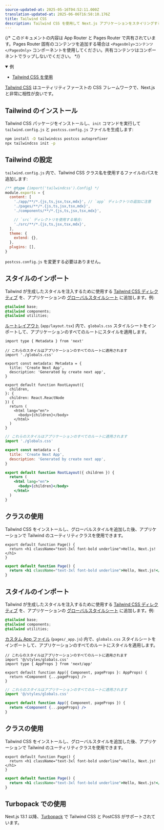 ```yaml
---
source-updated-at: 2025-05-16T04:52:11.000Z
translation-updated-at: 2025-06-06T16:58:10.176Z
title: Tailwind CSS
description: Tailwind CSS を使用して Next.js アプリケーションをスタイリングする方法
---
```


{/* このドキュメントの内容は App Router と Pages Router で共有されています。Pages Router 固有のコンテンツを追加する場合は `<PagesOnly>コンテンツ</PagesOnly>` コンポーネントを使用してください。共有コンテンツはコンポーネントでラップしないでください。 */}

<PagesOnly>

<details open>
  <summary>例</summary>

- [Tailwind CSS を使用](https://github.com/vercel/next.js/tree/canary/examples/with-tailwindcss)

</details>

</PagesOnly>

[Tailwind CSS](https://tailwindcss.com/) はユーティリティファーストの CSS フレームワークで、Next.js と非常に相性が良いです。

## Tailwind のインストール

Tailwind CSS パッケージをインストールし、`init` コマンドを実行して `tailwind.config.js` と `postcss.config.js` ファイルを生成します:

```bash filename="ターミナル"
npm install -D tailwindcss postcss autoprefixer
npx tailwindcss init -p
```

## Tailwind の設定

`tailwind.config.js` 内で、Tailwind CSS クラス名を使用するファイルのパスを追加します:

```js filename="tailwind.config.js"
/** @type {import('tailwindcss').Config} */
module.exports = {
  content: [
    './app/**/*.{js,ts,jsx,tsx,mdx}', // `app` ディレクトリの追加に注意
    './pages/**/*.{js,ts,jsx,tsx,mdx}',
    './components/**/*.{js,ts,jsx,tsx,mdx}',

    // `src` ディレクトリを使用する場合:
    './src/**/*.{js,ts,jsx,tsx,mdx}',
  ],
  theme: {
    extend: {},
  },
  plugins: [],
}
```

`postcss.config.js` を変更する必要はありません。

<AppOnly>

## スタイルのインポート

Tailwind が生成したスタイルを注入するために使用する [Tailwind CSS ディレクティブ](https://tailwindcss.com/docs/functions-and-directives#directives) を、アプリケーションの [グローバルスタイルシート](/docs/app/building-your-application/styling/css-modules#global-styles) に追加します。例:

```css filename="app/globals.css"
@tailwind base;
@tailwind components;
@tailwind utilities;
```

[ルートレイアウト](/docs/app/building-your-application/routing/pages-and-layouts#root-layout-required) (`app/layout.tsx`) 内で、`globals.css` スタイルシートをインポートして、アプリケーションのすべてのルートにスタイルを適用します。

```tsx filename="app/layout.tsx" switcher
import type { Metadata } from 'next'

// これらのスタイルはアプリケーションのすべてのルートに適用されます
import './globals.css'

export const metadata: Metadata = {
  title: 'Create Next App',
  description: 'Generated by create next app',
}

export default function RootLayout({
  children,
}: {
  children: React.ReactNode
}) {
  return (
    <html lang="en">
      <body>{children}</body>
    </html>
  )
}
```

```jsx filename="app/layout.js" switcher
// これらのスタイルはアプリケーションのすべてのルートに適用されます
import './globals.css'

export const metadata = {
  title: 'Create Next App',
  description: 'Generated by create next app',
}

export default function RootLayout({ children }) {
  return (
    <html lang="en">
      <body>{children}</body>
    </html>
  )
}
```

## クラスの使用

Tailwind CSS をインストールし、グローバルスタイルを追加した後、アプリケーションで Tailwind のユーティリティクラスを使用できます。

```tsx filename="app/page.tsx" switcher
export default function Page() {
  return <h1 className="text-3xl font-bold underline">Hello, Next.js!</h1>
}
```

```jsx filename="app/page.js" switcher
export default function Page() {
  return <h1 className="text-3xl font-bold underline">Hello, Next.js!</h1>
}
```

</AppOnly>

<PagesOnly>

## スタイルのインポート

Tailwind が生成したスタイルを注入するために使用する [Tailwind CSS ディレクティブ](https://tailwindcss.com/docs/functions-and-directives#directives) を、アプリケーションの [グローバルスタイルシート](/docs/pages/building-your-application/styling/css-modules#global-styles) に追加します。例:

```css filename="styles/globals.css"
@tailwind base;
@tailwind components;
@tailwind utilities;
```

[カスタム App ファイル](/docs/pages/building-your-application/routing/custom-app) (`pages/_app.js`) 内で、`globals.css` スタイルシートをインポートして、アプリケーションのすべてのルートにスタイルを適用します。

```tsx filename="pages/_app.tsx" switcher
// これらのスタイルはアプリケーションのすべてのルートに適用されます
import '@/styles/globals.css'
import type { AppProps } from 'next/app'

export default function App({ Component, pageProps }: AppProps) {
  return <Component {...pageProps} />
}
```

```jsx filename="pages/_app.js" switcher
// これらのスタイルはアプリケーションのすべてのルートに適用されます
import '@/styles/globals.css'

export default function App({ Component, pageProps }) {
  return <Component {...pageProps} />
}
```

## クラスの使用

Tailwind CSS をインストールし、グローバルスタイルを追加した後、アプリケーションで Tailwind のユーティリティクラスを使用できます。

```tsx filename="pages/index.tsx" switcher
export default function Page() {
  return <h1 className="text-3xl font-bold underline">Hello, Next.js!</h1>
}
```

```jsx filename="pages/index.js" switcher
export default function Page() {
  return <h1 className="text-3xl font-bold underline">Hello, Next.js!</h1>
}
```

</PagesOnly>

## Turbopack での使用

Next.js 13.1 以降、[Turbopack](https://turbo.build/pack/docs/features/css#tailwind-css) で Tailwind CSS と PostCSS がサポートされています。